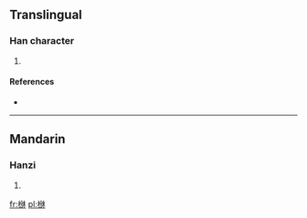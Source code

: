 ==Translingual==

===Han character===
{{Han char|rn=75|rad=木|as=08|sn=12|four=4499<sub>0</sub>|canj=木金竹木 (DCHD)}}

# {{defn|Han|sort=木08}}

====References====
* {{Han ref|kx=0537.090|dkj=15038|hdz=21235.090|uh=6915|ud=26901|bh=D9D7|bd=55767}}

----

==Mandarin==

===Hanzi===
{{cmn-hanzi|pin=[[bīn]] ([[bin1]]), [[shàn]] ([[shan4]])|wg=pin<sup>1</sup>, shan<sup>4</sup>}}

# {{defn|Mandarin|sort=木08}}

[[fr:椕]]
[[pl:椕]]